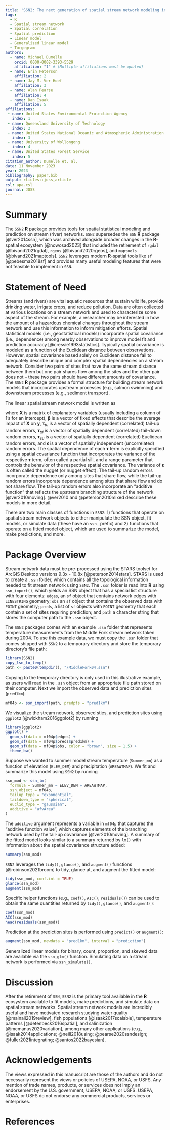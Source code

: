 ```yaml
---
title: 'SSN2: The next generation of spatial stream network modeling in R'
tags:
  - R
  - Spatial stream network
  - Spatial correlation
  - Spatial prediction
  - Linear model
  - Generalized linear model
  - Torgegram
authors:
  - name: Michael Dumelle
    orcid: 0000-0002-3393-5529
    affiliation: "1" # (Multiple affiliations must be quoted)
  - name: Erin Peterson
    affiliation: 2
  - name: Jay M. Ver Hoef
    affiliation: 3
  - name: Alan Pearse
    affiliation: 4
  - name: Dan Isaak
    affiliation: 5
affiliations:
 - name: United States Environmental Protection Agency
   index: 1
 - name: Queensland University of Technology
   index: 2
 - name: United States National Oceanic and Atmospheric Administration
   index: 3
 - name: University of Wollongong
   index: 4
 - name: United States Forest Service
   index: 5
citation_author: Dumelle et. al.
date: 11 November 2023
year: 2023
bibliography: paper.bib
output: rticles::joss_article
csl: apa.csl
journal: JOSS
---
```


# Summary

The `SSN2` **R** package provides tools for spatial statistical modeling and prediction on stream (river) networks. `SSN2` supersedes the `SSN` **R** package [@ver2014ssn], which was archived alongside broader changes in the **R**-spatial ecosystem [@nowosad2023] that included the retirement of `rgdal` [@bivand2021rgdal], `rgeos` [@bivand2020rgeos], and `maptools` [@bivand2021maptools]. `SSN2` leverages modern **R**-spatial tools like `sf` [@pebesma2018sf] and provides many useful modeling features that were not feasible to implement in `SSN`. 

# Statement of Need

Streams (and rivers) are vital aquatic resources that sustain wildlife, provide drinking water, irrigate crops, and reduce pollution.  Data are often collected at various locations on a stream network and used to characterize some aspect of the stream. For example, a researcher may be interested in how the amount of a hazardous chemical changes throughout the stream network and use this information to inform mitigation efforts. Spatial statistical models (i.e., geostatistical models) incorporate spatial covariance (i.e., dependence) among nearby observations to improve model fit and prediction accuracy [@cressie1993statistics]. Typically spatial covariance is modeled as a function of the Euclidean distance between observations. However, spatial covariance based solely on Euclidean distance fail to adequately describe unique and complex spatial dependencies on a stream network. Consider two pairs of sites that have the same stream distance between them but one pair shares flow among the sites and the other pair does not -- these two pairs should have different amounts of covariance.  The `SSN2` **R** package provides a formal structure for building stream network models that incorporates upstream processes (e.g., salmon swimming) and downstream processes (e.g., sediment transport).

The linear spatial stream network model is written as
```{=tex}
\begin{equation*}
\mathbf{y} = \mathbf{X} \boldsymbol{\beta} + \boldsymbol{\tau}_{tu} + \boldsymbol{\tau}_{td} + \boldsymbol{\tau}_{eu} + \boldsymbol{\epsilon},
\end{equation*}
```
where $\mathbf{X}$ is a matrix of explanatory variables (usually including a column of 1's for an intercept), $\boldsymbol{\beta}$ is a vector of fixed effects that describe the average impact of $\mathbf{X}$ on $\mathbf{y}$, $\boldsymbol{\tau}_{tu}$ is a vector of spatially dependent (correlated) tail-up random errors, $\boldsymbol{\tau}_{td}$ is a vector of spatially dependent (correlated) tail-down random errors, $\boldsymbol{\tau}_{eu}$ is a vector of spatially dependent (correlated) Euclidean random errors, and $\boldsymbol{\epsilon}$ is a vector of spatially independent (uncorrelated) random errors. The spatial dependence of each $\boldsymbol{\tau}$ term is explicitly specified using a spatial covariance function that incorporates the variance of the respective $\boldsymbol{\tau}$ term, often called a partial sill, and a range parameter that controls the behavior of the respective spatial covariance. The variance of $\boldsymbol{\epsilon}$ is often called the nugget (or nugget effect). The tail-up random errors incorporate dependence only among sites that share flow, while the tail-up random errors incorporate dependence among sites that share flow and do not share flow. The tail-up random errors also incorporate an "additive function" that reflects the upstream branching structure of the network [@ver2010moving]. @ver2010 and @peterson2010mixed describe these models in more detail.

There are two main classes of functions in `SSN2`: 1) functions that operate on spatial stream network objects to either manipulate the SSN object, fit models, or simulate data (these have an `ssn_` prefix) and 2) functions that operate on a fitted model object, which are used to summarize the model, make predictions, and more. 

# Package Overview

Stream network data must be pre-processed using the STARS toolset for ArcGIS Desktop versions 9.3x - 10.8x [@peterson2014stars]. STARS is used to create a `.ssn` folder, which contains all the topological information needed to fit stream network using `SSN2`. The `.ssn` folder is read into **R** using `ssn_import()`, which yields an SSN object that has a special list structure with four elements: `edges`, an `sf` object that contains network edges with `LINESTRING` geometry; `obs` an `sf` object that contains the observed data with `POINT` geometry; `preds`, a list of `sf` objects with `POINT` geometry that each contain a set of sites requiring prediction; and `path` a character string that stores the computer path to the `.ssn` object.

The `SSN2` packages comes with an example `.ssn` folder that represents temperature measurements from the Middle Fork stream network taken during 2004. To use this example data, we must copy the `.ssn` folder that comes shipped with `SSN2` to a temporary directory and store the temporary directory's file path:
```r
library(SSN2)
copy_lsn_to_temp()
path <- paste0(tempdir(), "/MiddleFork04.ssn")
```

Copying to the temporary directory is only used in this illustrative example, as users will read in the `.ssn` object from an appropriate file path stored on their computer. Next we import the observed data and prediction sites (`pred1km`):
```r
mf04p <- ssn_import(path, predpts = "pred1km")
```

We visualize the stream network, observed sties, and prediction sites using `ggplot2` [@wickham2016ggplot2] by running
```r
library(ggplot2)
ggplot() +
  geom_sf(data = mf04p$edges) +
  geom_sf(data = mf04p$preds$pred1km) +
  geom_sf(data = mf04p$obs, color = "brown", size = 1.5) +
  theme_bw()
```

Suppose we wanted to summer model stream temperature (`Summer_mn`) as a function of elevation (`ELEV_DEM`) and precipitation (`AREAWTMAP`). We fit and summarize this model using `SSN2` by running
```r
ssn_mod <- ssn_lm(
  formula = Summer_mn ~ ELEV_DEM + AREAWTMAP,
  ssn.object = mf04p,
  tailup_type = "exponential",
  taildown_type = "spherical",
  euclid_type = "gaussian",
  additive = "afvArea"
)
```

The `additive` argument represents a variable in `mf04p` that captures the "additive function value", which captures elements of the branching network used by the tail-up covariance [@ver2010moving]. A summary of the fitted model looks similar to a summary returned by `lm()` with information about the spatial covariance structure added:
```r
summary(ssn_mod)
```

`SSN2` leverages the `tidy()`, `glance()`, and `augment()` functions [@robinson2021broom] to tidy, glance at, and augment the fitted model:
```r
tidy(ssn_mod, conf.int = TRUE)
glance(ssn_mod)
augment(ssn_mod)
```

Specific helper functions (e.g., `coef()`, `AIC()`, `residuals()`) can be used to obtain the same quantities returned by `tidy()`, `glance()`, and `augment()`:
```r
coef(ssn_mod)
AIC(ssn_mod)
head(residuals(ssn_mod))
```

Prediction at the prediction sites is performed using `predict()` or `augment()`:
```r
augment(ssn_mod, newdata = "pred1km", interval = "prediction")
```

Generalized linear models for binary, count, proportion, and skewed data are available via the `ssn_glm()` function. Simulating data on a stream network is performed via `ssn_simulate()`.

# Discussion

After the retirement of `SSN`, `SSN2` is the primary tool available in the **R** ecosystem available to fit models, make predictions, and simulate data on spatial stream networks. Spatial stream network models are incredibly useful and have motivated research studying water quality [@mainali2019review], fish populations [@isaak2017scalable], temperature patterns [@detenbeck2016spatial], and salinization [@mcmanus2020variation], among many other applications (e.g., @isaak2014applications; @neill2018using; @pearse2020ssndesign; @fuller2021integrating; @santos2022bayesian). 

# Acknowledgements

The views expressed in this manuscript are those of the authors and do not necessarily represent the views or policies of USEPA, NOAA, or USFS. Any mention of trade names, products, or services does not imply an endorsement by the U.S. government, USEPA, NOAA, or USFS. USEPA, NOAA, or USFS do not endorse any commercial products, services or enterprises.

# References
